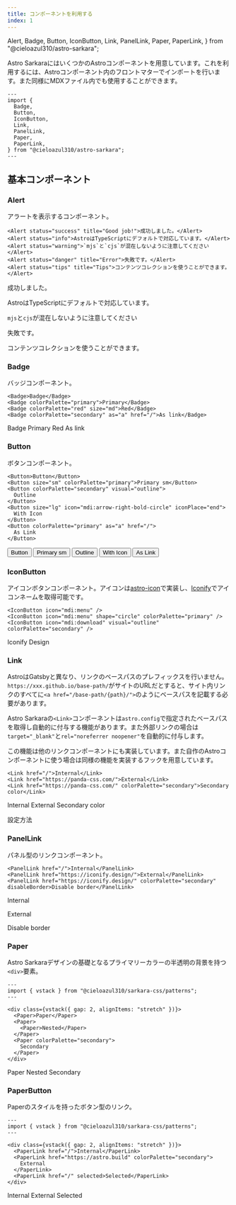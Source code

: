 ```yaml
---
title: コンポーネントを利用する
index: 1
---
```


  Alert,
  Badge,
  Button,
  IconButton,
  Link,
  PanelLink,
  Paper,
  PaperLink,
} from "@cieloazul310/astro-sarkara";

Astro SarkaraにはいくつかのAstroコンポーネントを用意しています。これを利用するには、Astroコンポーネント内のフロントマターでインポートを行います。また同様にMDXファイル内でも使用することができます。

```astro
---
import {
  Badge,
  Button,
  IconButton,
  Link,
  PanelLink,
  Paper,
  PaperLink,
} from "@cieloazul310/astro-sarkara";
---
```

## 基本コンポーネント

### Alert

アラートを表示するコンポーネント。

```mdx
<Alert status="success" title="Good job!">成功しました。</Alert>
<Alert status="info">AstroはTypeScriptにデフォルトで対応しています。</Alert>
<Alert status="warning">`mjs`と`cjs`が混在しないように注意してください</Alert>
<Alert status="danger" title="Error">失敗です。</Alert>
<Alert status="tips" title="Tips">コンテンツコレクションを使うことができます。</Alert>
```

<Alert status="success" title="Good job!">成功しました。</Alert>

<Alert status="info">AstroはTypeScriptにデフォルトで対応しています。</Alert>

<Alert status="warning">`mjs`と`cjs`が混在しないように注意してください</Alert>

<Alert status="danger" title="Error">失敗です。</Alert>

<Alert status="tips" title="Tips">コンテンツコレクションを使うことができます。</Alert>

### Badge

バッジコンポーネント。

```mdx
<Badge>Badge</Badge>
<Badge colorPalette="primary">Primary</Badge>
<Badge colorPalette="red" size="md">Red</Badge>
<Badge colorPalette="secondary" as="a" href="/">As link</Badge>
```

<Badge>Badge</Badge> <Badge colorPalette="primary">Primary</Badge> <Badge colorPalette="red" size="md">Red</Badge> <Badge colorPalette="secondary" as="a" href="/">As link</Badge>

### Button

ボタンコンポーネント。

```mdx
<Button>Button</Button>
<Button size="sm" colorPalette="primary">Primary sm</Button>
<Button colorPalette="secondary" visual="outline">
  Outline
</Button>
<Button size="lg" icon="mdi:arrow-right-bold-circle" iconPlace="end">
  With Icon
</Button>
<Button colorPalette="primary" as="a" href="/">
  As Link
</Button>
```

<Button>Button</Button> <Button size="sm" colorPalette="primary">Primary sm</Button> <Button colorPalette="secondary" visual="outline">Outline</Button> <Button size="lg" icon="mdi:arrow-right-bold-circle" iconPlace="end">With Icon</Button> <Button colorPalette="primary" as="a" href="/">As Link</Button>

### IconButton

アイコンボタンコンポーネント。アイコンは[astro-icon]で実装し、[Iconify]でアイコンネームを取得可能です。

```mdx
<IconButton icon="mdi:menu" />
<IconButton icon="mdi:menu" shape="circle" colorPalette="primary" />
<IconButton icon="mdi:download" visual="outline" colorPalette="secondary" />
```

<IconButton icon="mdi:menu" /> 
<IconButton icon="mdi:menu" shape="circle" colorPalette="primary" />
<IconButton icon="mdi:download" visual="outline" colorPalette="secondary" />

<PanelLink href="https://iconify.design/">Iconify Design</PanelLink>

### Link

AstroはGatsbyと異なり、リンクのベースパスのプレフィックスを行いません。`https://xxx.github.io/base-path/`がサイトのURLだとすると、サイト内リンクのすべてに`<a href="/base-path/{path}/">`のようにベースパスを記載する必要があります。

Astro Sarkaraの`<Link>`コンポーネントは`astro.config`で指定されたベースパスを取得し自動的に付与する機能があります。また外部リンクの場合は`target="_blank"`と`rel="noreferrer noopener"`を自動的に付与します。

この機能は他のリンクコンポーネントにも実装しています。また自作のAstroコンポーネントに使う場合は同様の機能を実装するフックを用意しています。

```mdx
<Link href="/">Internal</Link>
<Link href="https://panda-css.com/">External</Link>
<Link href="https://panda-css.com/" colorPalette="secondary">Secondary color</Link>
```

<Link href="/">Internal</Link>  
<Link href="https://panda-css.com/">External</Link>  
<Link href="https://panda-css.com/" colorPalette="secondary">Secondary color</Link>

<PanelLink href="https://docs.astro.build/ja/reference/configuration-reference/#base">設定方法</PanelLink>

### PanelLink

パネル型のリンクコンポーネント。

```mdx
<PanelLink href="/">Internal</PanelLink>
<PanelLink href="https://iconify.design/">External</PanelLink>
<PanelLink href="https://iconify.design/" colorPalette="secondary" disableBorder>Disable border</PanelLink>
```

<PanelLink href="/">Internal</PanelLink>

<PanelLink href="https://iconify.design/">External</PanelLink>

<PanelLink href="https://iconify.design/" colorPalette="secondary" disableBorder>Disable border</PanelLink>

### Paper

Astro Sarkaraデザインの基礎となるプライマリーカラーの半透明の背景を持つ`<div>`要素。

```astro
---
import { vstack } from "@cieloazul310/sarkara-css/patterns";
---

<div class={vstack({ gap: 2, alignItems: "stretch" })}>
  <Paper>Paper</Paper>
  <Paper>
    <Paper>Nested</Paper>
  </Paper>
  <Paper colorPalette="secondary">
    Secondary
  </Paper>
</div>
```

<div class={vstack({ gap: 2, alignItems: "stretch" })}>
  <Paper>
    Paper
  </Paper>
  <Paper>
    <Paper>
      Nested
    </Paper>
  </Paper>
  <Paper colorPalette="secondary">
    Secondary
  </Paper>
</div>

### PaperButton

Paperのスタイルを持ったボタン型のリンク。

```astro
---
import { vstack } from "@cieloazul310/sarkara-css/patterns";
---

<div class={vstack({ gap: 2, alignItems: "stretch" })}>
  <PaperLink href="/">Internal</PaperLink>
  <PaperLink href="https://astro.build" colorPalette="secondary">
    External
  </PaperLink>
  <PaperLink href="/" selected>Selected</PaperLink>
</div>
```

<div class={vstack({ gap: 2, alignItems: "stretch" })}>
  <PaperLink href="/">Internal</PaperLink>
  <PaperLink href="https://astro.build" colorPalette="secondary">External</PaperLink>
  <PaperLink href="/" selected>Selected</PaperLink>
</div>

[astro-icon]: https://github.com/natemoo-re/astro-icon "astro-icon"
[Iconify]: https://iconify.design/ "Iconify"
